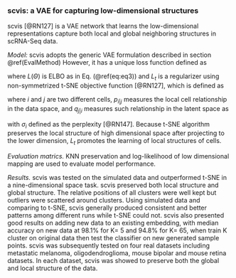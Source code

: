 
### scvis: a VAE for capturing low-dimensional structures  {#scvis}

scvis [@RN127]<!--[73]--> is a VAE network that learns the low-dimensional representations capture both local and global neighboring structures in scRNA-Seq data. 

*Model:* scvis adopts the generic VAE formulation described in section \@ref(EvalMethod) However, it has a unique loss function defined as  

\begin{equation}
L(\Theta)= - \mathcal{L}(\Theta) + \lambda L_{t}(\Theta) (\#eq:eq26)
\end{equation}

where $L(\Theta)$ is ELBO as in Eq. (\@ref(eq:eq3)) and $L_{t}$ is a regularizer using non-symmetrized t-SNE objective function [@RN127]<!--[73]-->, which is defined as

\begin{equation}
L_{t}(\Theta)= \sum_{i=1}^{N}\sum_{j=1,j\neq i}^{N} p_{j\vert i}\log{\frac{p_{j \vert i}}{q_{j \vert i}} } (\#eq:eq27)
\end{equation}

where $i$ and $j$ are two different cells, $p_{i\vert j}$ measures the local cell relationship in the data space, and $q_{j \vert i}$ measures such relationship in the latent space as

\begin{equation}
p_{i \vert j} = \frac{exp(- \frac{\|x_{i}-x_{j} \|^{2}}{2\sigma_{i}^{2}})}{\sum_{k\ne i}exp(- \frac{\|x_{i}-x_{k} \|^{2}}{2\sigma_{i}^{2}})},\space q_{j \vert i} = \frac{(1+\|z_{i}-z_{j} \|^{2})^{-1}}{\sum_{k\ne i}(1+\|z_{i}-z_{k} \|^{2})^{-1}} (\#eq:eq28)
\end{equation}


with $\sigma_{i}$ defined as the perplexity [@RN147]<!--[74]-->. Because t-SNE algorithm preserves the local structure of high dimensional space after projecting to the lower dimension,  $L_{t}$ promotes the learning of local structures of cells. 

*Evaluation matrics.*  KNN preservation and log-likelihood of low dimensional mapping are used to evaluate model performance.

*Results.*  scvis was tested on the simulated data and outperformed t-SNE in a nine-dimensional space task. scvis preserved both local structure and global structure. The relative positions of all clusters were well kept but outliers were scattered around clusters. Using simulated data and comparing to t-SNE, scvis generally produced consistent and better patterns among different runs while t-SNE could not. scvis also presented good results on adding new data to an existing embedding,  with median accuracy on new data at 98.1% for K= 5 and 94.8% for K= 65, when train K cluster on original data then test the classifier on new generated sample points.  scvis was subsequently tested on four real datasets including metastatic melanoma, oligodendroglioma, mouse bipolar and mouse retina datasets. In each dataset, scvis was showed to preserve both the global and local structure of the data.

